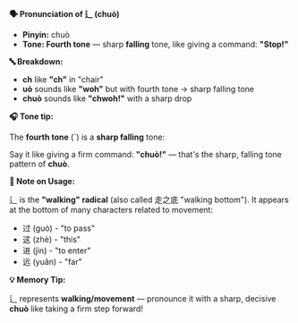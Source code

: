 **🗣️ Pronunciation of 辶 (chuò)**

- **Pinyin:** chuò
- **Tone: Fourth tone** — sharp **falling** tone, like giving a command: **"Stop!"**

**🔤 Breakdown:**

- **ch** like **"ch"** in "chair"
- **uò** sounds like **"woh"** but with fourth tone → sharp falling tone
- **chuò** sounds like **"chwoh!"** with a sharp drop

**🎧 Tone tip:**

The **fourth tone** (ˋ) is a **sharp falling** tone:

Say it like giving a firm command: **"chuò!"** — that's the sharp, falling tone pattern of **chuò**.

**📝 Note on Usage:**

辶 is the **"walking" radical** (also called 走之底 "walking bottom"). It appears at the bottom of
many characters related to movement:

- 过 (guò) - "to pass"
- 这 (zhè) - "this"
- 进 (jìn) - "to enter"
- 远 (yuǎn) - "far"

**💡 Memory Tip:**

辶 represents **walking/movement** — pronounce it with a sharp, decisive **chuò** like taking a firm
step forward!
